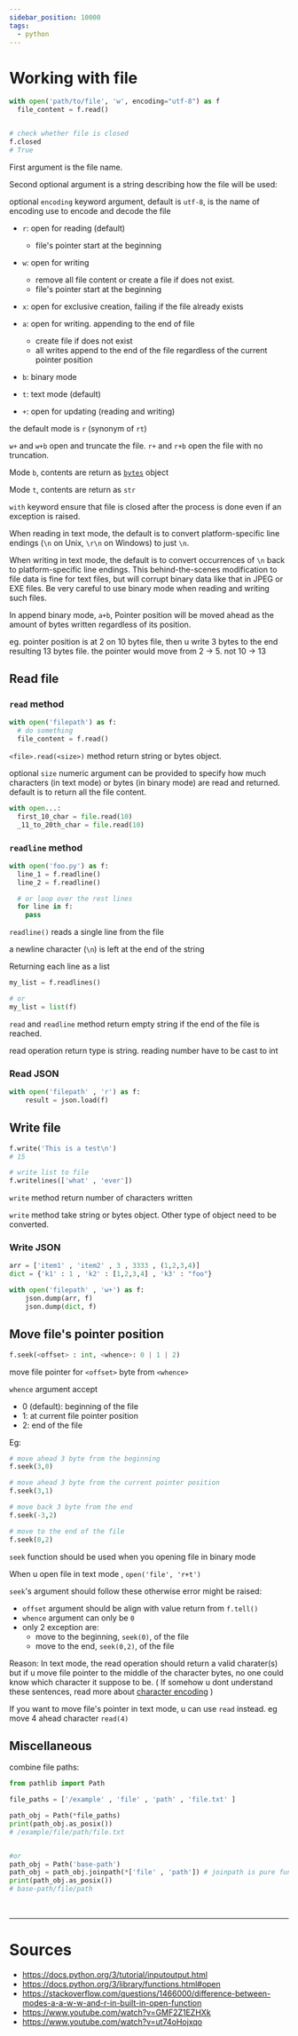 ```yaml
---
sidebar_position: 10000
tags:
  - python
---
```


# Working with file

```python title= showLineNumbers
with open('path/to/file', 'w', encoding="utf-8") as f
  file_content = f.read()


# check whether file is closed
f.closed
# True
```

First argument is the file name.

Second <Color color="var(--secondary-font-color)"> optional </Color> argument is a string describing how the file will be used:

optional `encoding` keyword argument, default is `utf-8`, is the name of encoding use to encode and decode the file

- `r`: open for reading (default)
  - file's pointer start at the beginning
- `w`: open for writing
  - remove all file content or create a file if does not exist.
  - file's pointer start at the beginning
- `x`: open for exclusive creation, failing if the file already exists
- `a`: open for writing. appending to the end of file 
  - create file if does not exist
  - all writes append to the end of the file regardless of the current pointer position


- `b`: binary mode
- `t`: text mode (default)
- `+`: open for updating (reading and writing)

the default mode is `r` (synonym of `rt`)

`w+` and `w+b` open and truncate the file. 
`r+` and `r+b` open the file with no truncation.

<Admonition type="note" title="note"> 

Mode `b`, contents are return as [`bytes`](https://docs.python.org/3/library/stdtypes.html#bytes) object

Mode `t`, contents are return as `str`

</Admonition>

<Admonition type="note" title="note"> 

`with` keyword ensure that file is closed after the process is done even if an exception is raised.

</Admonition>


<Admonition type="info" title="later"> 

When <Color color="var(--secondary-font-color)"> reading </Color> in text mode, the default is to convert platform-specific line endings (`\n` on Unix, `\r\n` on Windows) to just `\n`. 

When <Color color="var(--secondary-font-color)"> writing </Color> in text mode, the default is to convert occurrences of `\n` <Color color="var(--secondary-font-color)"> back </Color> to platform-specific line endings. 
This behind-the-scenes modification to file data is fine for text files, but will corrupt binary data like that in JPEG or EXE files. 
Be very careful to use binary mode when reading and writing such files.

</Admonition>

<Admonition type="info" title="later"> 

In append binary mode, `a+b`, Pointer position will be moved ahead as the amount of bytes written regardless of its position.

eg. pointer position is at 2 on 10 bytes file, then u write 3 bytes to the end resulting 13 bytes file. the pointer would move from 2 -> 5. not 10 -> 13

</Admonition>

## Read file

### `read` method

```python title= showLineNumbers
with open('filepath') as f:
  # do something
  file_content = f.read()
```

`<file>.read(<size>)` method return string or bytes object.

optional `size` numeric argument can be provided to specify how much characters (in text mode) or bytes (in binary mode) are read and returned. default is to return all the file content.

```python title= showLineNumbers
with open...:
  first_10_char = file.read(10)
  _11_to_20th_char = file.read(10)
```

### `readline` method

```python title= showLineNumbers
with open('foo.py') as f:
  line_1 = f.readline()
  line_2 = f.readline()

  # or loop over the rest lines
  for line in f:
    pass
```

`readline()` reads a single line from the file

a newline character (`\n`) is left at the end of the string

<Admonition type="tip" title="tip"> 

Returning each line as a list

```python title= showLineNumbers
my_list = f.readlines()

# or
my_list = list(f)
```

</Admonition>


<Admonition type="note" title="note"> 

`read` and `readline` method return empty string if the end of the file is reached.

</Admonition>

<Admonition type="note" title="note"> 

read operation return type is string. reading number have to be cast to int

</Admonition>

### Read JSON

```python title= showLineNumbers
with open('filepath' , 'r') as f:
    result = json.load(f)
```

## Write file

```python title= showLineNumbers
f.write('This is a test\n') 
# 15 

# write list to file
f.writelines(['what' , 'ever'])
```

<Admonition type="note" title="note"> 

`write` method return number of <Color color="var(--secondary-font-color)"> characters </Color> written

</Admonition>

`write` method take string or bytes object. Other type of object need to be converted.

### Write JSON

```python title= showLineNumbers
arr = ['item1' , 'item2' , 3 , 3333 , (1,2,3,4)]
dict = {'k1' : 1 , 'k2' : [1,2,3,4] , 'k3' : "foo"}

with open('filepath' , 'w+') as f:
    json.dump(arr, f)
    json.dump(dict, f)
```

## Move file's pointer position

```python title= showLineNumbers
f.seek(<offset> : int, <whence>: 0 | 1 | 2)
```

move file pointer for `<offset>` <Color color="var(--primary-font-color)"> byte </Color> from `<whence>`

`whence` argument accept
- 0 (default): beginning of the file 
- 1: at current file pointer position
- 2: end of the file

Eg:
```python title= showLineNumbers
# move ahead 3 byte from the beginning
f.seek(3,0) 

# move ahead 3 byte from the current pointer position
f.seek(3,1)

# move back 3 byte from the end
f.seek(-3,2)

# move to the end of the file
f.seek(0,2)
```

<Admonition type="note" title="note"> 

`seek` function should be used when you opening file in <Color color="var(--secondary-font-color)"> binary mode </Color>

</Admonition>

<Admonition type="danger" title="danger"> 

When u open file <Color color="var(--secondary-font-color)"> in text mode </Color>, `open('file', 'r+t')`

`seek`'s argument should follow these otherwise error might be raised:
- `offset` argument should be align with value return from `f.tell()`
- `whence` argument can only be `0`
- only 2 exception are: 
  - move to the beginning, `seek(0)`, of the file
  - move to the end, `seek(0,2)`, of the file



<Admonition type="info" title="later"> 

Reason: In text mode, the read operation should return a valid charater(s) but if u move file pointer to the middle of the character bytes, no one could know which character it suppose to be. 
( If somehow u dont understand these sentences, read more about [character encoding](https://www.youtube.com/watch?v=GMF2Z1EZHXk) )

If you want to move file's pointer in text mode, u can use `read` instead. eg move 4 ahead character `read(4)`

</Admonition>

</Admonition>


## Miscellaneous

combine file paths:
```python title= showLineNumbers
from pathlib import Path

file_paths = ['/example' , 'file' , 'path' , 'file.txt' ]

path_obj = Path(*file_paths)
print(path_obj.as_posix())
# /example/file/path/file.txt


#or
path_obj = Path('base-path')
path_obj = path_obj.joinpath(*['file' , 'path']) # joinpath is pure function
print(path_obj.as_posix())
# base-path/file/path
```

<br/>

---

# Sources

- https://docs.python.org/3/tutorial/inputoutput.html
- https://docs.python.org/3/library/functions.html#open
- https://stackoverflow.com/questions/1466000/difference-between-modes-a-a-w-w-and-r-in-built-in-open-function
- https://www.youtube.com/watch?v=GMF2Z1EZHXk
- https://www.youtube.com/watch?v=ut74oHojxqo
